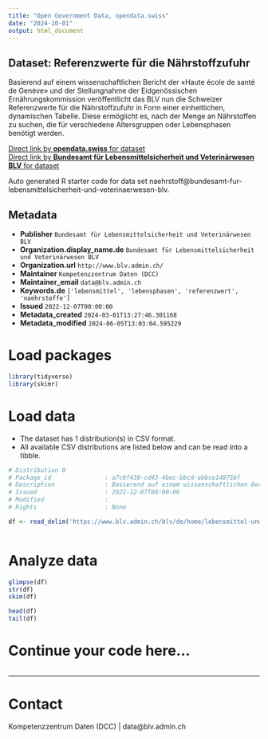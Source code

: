 ```yaml
---
title: "Open Government Data, opendata.swiss"
date: "2024-10-01"
output: html_document
---
```


## Dataset: Referenzwerte für die Nährstoffzufuhr

Basierend auf einem wissenschaftlichen Bericht der «Haute école de santé de Genève» und der Stellungnahme der Eidgenössischen Ernährungskommission veröffentlicht das BLV nun die Schweizer Referenzwerte für die Nährstoffzufuhr in Form einer einheitlichen, dynamischen Tabelle. Diese ermöglicht es, nach der Menge an Nährstoffen zu suchen, die für verschiedene Altersgruppen oder Lebensphasen benötigt werden.

[Direct link by **opendata.swiss** for dataset](https://opendata.swiss/de/dataset/naehrstoff)<br>
[Direct link by **Bundesamt für Lebensmittelsicherheit und Veterinärwesen BLV** for dataset](https://www.blv.admin.ch/blv/de/home/lebensmittel-und-ernaehrung/ernaehrung/empfehlungen-informationen/naehrstoffe/naehrstoffzufuhr-dynamische-tabelle.html)

Auto generated R starter code for data set naehrstoff@bundesamt-fur-lebensmittelsicherheit-und-veterinaerwesen-blv.

## Metadata

- **Publisher** `Bundesamt für Lebensmittelsicherheit und Veterinärwesen BLV`
- **Organization.display_name.de** `Bundesamt für Lebensmittelsicherheit und Veterinärwesen BLV`
- **Organization.url** `http://www.blv.admin.ch/`
- **Maintainer** `Kompetenzzentrum Daten (DCC)`
- **Maintainer_email** `data@blv.admin.ch`
- **Keywords.de** `['lebensmittel', 'lebensphasen', 'referenzwert', 'naehrstoffe']`
- **Issued** `2022-12-07T00:00:00`
- **Metadata_created** `2024-03-01T13:27:46.301168`
- **Metadata_modified** `2024-06-05T13:03:04.595229`


# Load packages

```r

library(tidyverse)
library(skimr)

```

# Load data

-   The dataset has 1 distribution(s) in CSV format.
-   All available CSV distributions are listed below and can be read into a tibble.

```r

# Distribution 0
# Package_id               : a7c0f438-cd43-4bec-bbcd-ebbce14875bf
# Description              : Basierend auf einem wissenschaftlichen Bericht der «Haute école de santé de Genève» und der Stellungnahme der Eidgenössischen Ernährungskommission veröffentlicht das BLV nun die Schweizer Referenzwerte für die Nährstoffzufuhr in Form einer einheitlichen, dynamischen Tabelle. Diese ermöglicht es, nach der Menge an Nährstoffen zu suchen, die für verschiedene Altersgruppen oder Lebensphasen benötigt werden.
# Issued                   : 2022-12-07T00:00:00
# Modified                 : 
# Rights                   : None

df <- read_delim('https://www.blv.admin.ch/blv/de/home/lebensmittel-und-ernaehrung/ernaehrung/empfehlungen-informationen/naehrstoffe/naehrstoffzufuhr-dynamische-tabelle.html')



```

# Analyze data

```r

glimpse(df)
str(df)
skim(df)

head(df)
tail(df)

```

# Continue your code here...

```r

```

------------------------------------------------------------------------

# Contact

Kompetenzzentrum Daten (DCC) | data@blv.admin.ch
